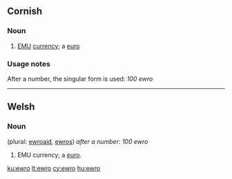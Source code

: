 ==Cornish==

===Noun===
{{kw-noun||ewros}}

# [[EMU]] [[currency]]; a [[euro]]

===Usage notes===
After a number, the singular form is used: ''100 ewro''

----

==Welsh==

===Noun===
{{head|cy|noun|g=m}} (plural: [[ewroaid]], [[ewros]]) ''after a number: 100 ewro''

# EMU currency; a [[euro]].

[[ku:ewro]]
[[lt:ewro]]
[[cy:ewro]]
[[hu:ewro]]